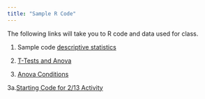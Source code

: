 ```yaml
---
title: "Sample R Code"
---
```


The following links will take you to R code and data used for class.

1.  Sample code [descriptive statistics](https://drive.google.com/file/d/1iG6wyp_6DxEceo1tnX6t65w3WCAdPyGv/view?usp=sharing)

2.  [T-Tests and Anova](https://drive.google.com/file/d/1ivNL7EP59rwhwpPcY6Q4Hgw7hffLEmJM/view?usp=sharing)

3. [Anova Conditions](https://drive.google.com/file/d/1lCGJWjLM4gVN-WfIJzjI7ieiuw3K6bgu/view?usp=sharing)

3a.[Starting Code for 2/13 Activity](https://drive.google.com/file/d/1lDxknfNeKE7I02n7GCZ4TYsTbfukQpxB/view?usp=sharing)